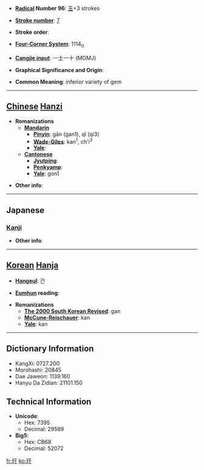 * '''[[Wiktionary:Chinese radical index| Radical]] Number 96''': [[Wiktionary:Chinese radical index 玉|玉]]+3 strokes

* '''[[Wiktionary:Chinese total strokes index|Stroke number]]''': [[Wiktionary:Chinese total strokes index 7|7]]

* '''Stroke order''': 

* '''[[Wiktionary:Chinese four corner index|Four-Corner System]]''': 1114<sub>0</sub>

* '''[[Wiktionary:Chinese Cangjie index|Cangjie input]]''': 一土一十 (MGMJ)

* '''Graphical Significance and Origin''': 

* '''Common Meaning''': inferior variety of gem

----

== [[Chinese]] [[Hanzi]] ==

* '''Romanizations'''
** '''[[Mandarin]]'''
*** '''[[Pinyin]]''': gān (gan1), qǐ (qi3)
*** '''[[Wade-Giles]]''': kan<sup>1</sup>, ch'i<sup>3</sup>
*** '''[[Yale]]''': 
** '''[[Cantonese]]'''
*** '''[[Jyutping]]''':
*** '''[[Penkyamp]]''': 
*** '''[[Yale]]''': gon1

* '''Other info''': 

----

==Japanese==
===[[Kanji]]===
{{kanji|on readings=[[かん]] (kan)
|kun readings=
}}

* '''Other info''':  

----

== [[Korean]] [[Hanja]] ==

* '''[[Hangeul]]''': 간

* '''[[Eumhun]] reading''': 

* '''Romanizations'''
** '''[[The 2000 South Korean Revised Romanization|The 2000 South Korean Revised]]''': gan
** '''[[McCune-Reischauer]]''': kan
** '''[[Yale]]''': kan

----

== Dictionary Information ==

* KangXi: 0727.200
* Morohashi: 20845
* Dae Jaweon: 1139.160
* Hanyu Da Zidian: 21101.150

== Technical Information ==

* '''Unicode''':
** Hex: 7395
** Decimal: 29589
* '''Big5''':
** Hex: CB68
** Decimal: 52072

[[fr:玕]]
[[ko:玕]]